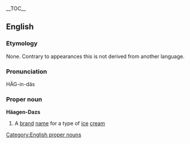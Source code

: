 {{wikipedia}}
__TOC__
==English==
===Etymology===
None. Contrary to appearances this is not derived from another language.
===Pronunciation===
HÄG-in-däs
===Proper noun===
[[Category:English proper nouns]]
'''Häagen-Dazs'''
#A [[brand]] [[name]] for a type of [[ice]] [[cream]]